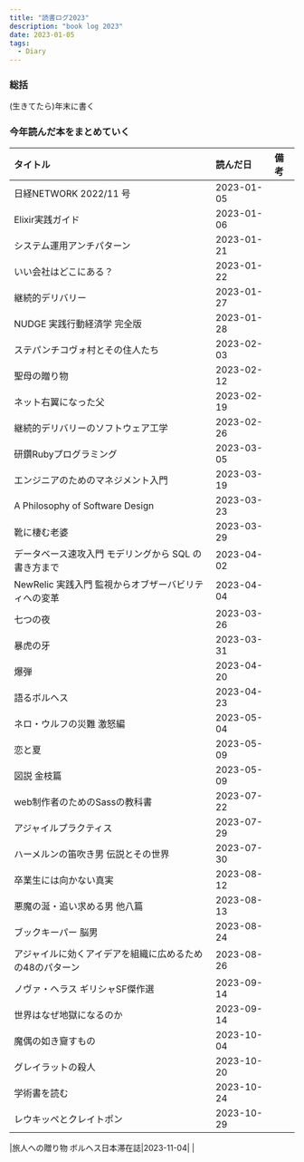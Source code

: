 ```yaml
---
title: "読書ログ2023"
description: "book log 2023"
date: 2023-01-05
tags:
  - Diary
---
```


### 総括

(生きてたら)年末に書く

### 今年読んだ本をまとめていく

|タイトル|読んだ日|備考|
| :-- | :-- | :-- |
|日経NETWORK 2022/11 号|2023-01-05| |
|Elixir実践ガイド|2023-01-06| |
|システム運用アンチパターン|2023-01-21| |
|いい会社はどこにある？|2023-01-22| |
|継続的デリバリー|2023-01-27| |
|NUDGE 実践行動経済学 完全版|2023-01-28| |
|ステパンチコヴォ村とその住人たち|2023-02-03| |
|聖母の贈り物|2023-02-12| |
|ネット右翼になった父|2023-02-19| |
|継続的デリバリーのソフトウェア工学|2023-02-26| |
|研鑽Rubyプログラミング|2023-03-05| |
|エンジニアのためのマネジメント入門|2023-03-19| |
|A Philosophy of Software Design|2023-03-23| |
|靴に棲む老婆|2023-03-29| |
|データベース速攻入門 モデリングから SQL の書き方まで|2023-04-02| |
|NewRelic 実践入門 監視からオブザーバビリティへの変革|2023-04-04| |
|七つの夜|2023-03-26| |
|暴虎の牙|2023-03-31| |
|爆弾|2023-04-20| |
|語るボルヘス|2023-04-23| |
|ネロ・ウルフの災難 激怒編|2023-05-04| |
|恋と夏|2023-05-09| |
|図説 金枝篇|2023-05-09| |
|web制作者のためのSassの教科書|2023-07-22| |
|アジャイルプラクティス|2023-07-29| |
|ハーメルンの笛吹き男 伝説とその世界|2023-07-30| |
|卒業生には向かない真実|2023-08-12| |
|悪魔の涎・追い求める男 他八篇|2023-08-13| |
|ブックキーパー 脳男|2023-08-24| |
|アジャイルに効くアイデアを組織に広めるための48のパターン|2023-08-26| |
|ノヴァ・ヘラス ギリシャSF傑作選|2023-09-14| |
|世界はなぜ地獄になるのか|2023-09-14| |
|魔偶の如き齎すもの|2023-10-04| |
|グレイラットの殺人|2023-10-20| |
|学術書を読む|2023-10-24| |
|レウキッペとクレイトポン|2023-10-29| |

|旅人への贈り物 ボルヘス日本滞在誌|2023-11-04| |